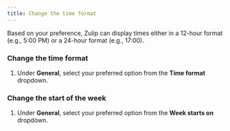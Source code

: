 ```yaml
---
title: Change the time format
---
```



Based on your preference, Zulip can display times either in a 12-hour
format (e.g., 5:00 PM) or a 24-hour format (e.g., 17:00).

### Change the time format

<FlattenedSteps>
  <NavigationSteps target="settings/preferences" />

  1. Under **General**, select your preferred option from the
     **Time format** dropdown.
</FlattenedSteps>

### Change the start of the week

<FlattenedSteps>
  <NavigationSteps target="settings/preferences" />

  1. Under **General**, select your preferred option from the
     **Week starts on** dropdown.
</FlattenedSteps>

